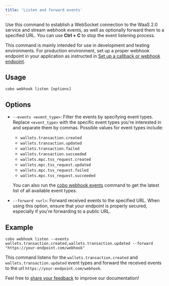 ```yaml
---
title: 'Listen and forward events'
---
```


Use this command to establish a WebSocket connection to the WaaS 2.0 service and stream webhook events, as well as optionally forward them to a specified URL. You can use **Ctrl + C** to stop the event listening process.

<Note>This command is mainly intended for use in development and testing environments. For production environment, set up a proper webhook endpoint in your application as instructed in [Set up a callback or webhook endpoint](/v2/guides/webhooks-callbacks/set-up-endpoint).</Note>

## Usage

```shell
cobo webhook listen [options]
```

## Options

- `--events <event_type>`: Filter the events by specifying event types. Replace `<event_type>` with the specific event types you're interested in and separate them by commas. Possible values for event types include:
    - `wallets.transaction.created`
    - `wallets.transaction.updated`
    - `wallets.transaction.failed`
    - `wallets.transaction.succeeded`
    - `wallets.mpc.tss_request.created`
    - `wallets.mpc.tss_request.updated`
    - `wallets.mpc.tss_request.failed`
    - `wallets.mpc.tss_request.succeeded`

    <Info>You can also run the [cobo webhook events](/v2/developer-tools/cobo-cli/event-types) command to get the latest list of all available event types.</Info>

- `--forward <url>`: Forward received events to the specified URL.
    <Note>When using this option, ensure that your endpoint is properly secured, especially if you're forwarding to a public URL.</Note>

## Example

```shell   
cobo webhook listen --events wallets.transaction.created,wallets.transaction.updated --forward "https://your-endpoint.com/webhook"
```

This command listens for the `wallets.transaction.created` and `wallets.transaction.updated` event types and forward the received events to the url `https://your-endpoint.com/webhook`.

<Tip>Feel free to [share your feedback](https://forms.zohopublic.com/cobo/form/DocumentFeedbackForm/formperma/QvLOhxJv1_JMsJ-1dleZ8Itb_7rzN-LtgvsDdxosoVI) to improve our documentation!</Tip>